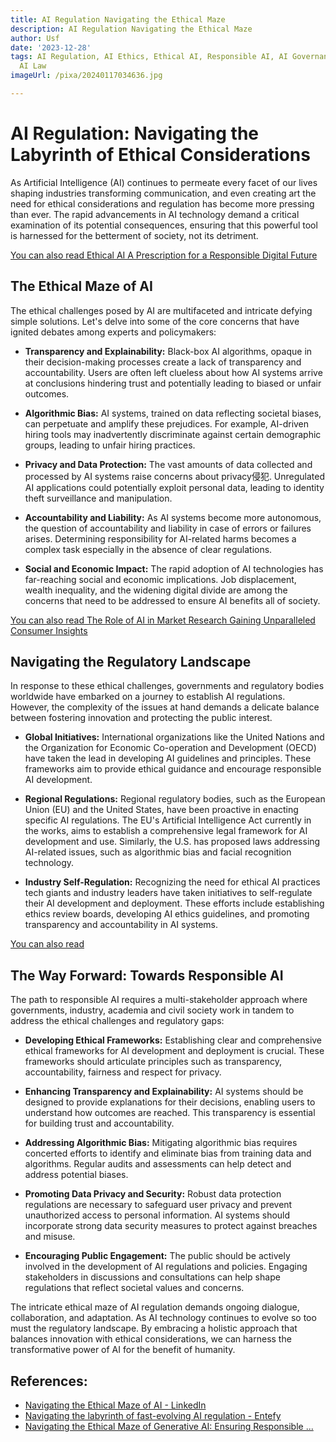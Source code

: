 ```yaml
---
title: AI Regulation Navigating the Ethical Maze
description: AI Regulation Navigating the Ethical Maze
author: Usf
date: '2023-12-28'
tags: AI Regulation, AI Ethics, Ethical AI, Responsible AI, AI Governance, AI Policy,
  AI Law
imageUrl: /pixa/20240117034636.jpg

---
```

# AI Regulation: Navigating the  Labyrinth of Ethical Considerations

As Artificial Intelligence (AI)  continues to permeate every facet of our lives  shaping industries transforming communication, and even creating art the need for ethical considerations and  regulation has  become more pressing than ever. The rapid advancements in AI technology demand  a critical  examination of its potential consequences, ensuring that this  powerful tool is  harnessed for the betterment of society,  not  its detriment.

[You can also read Ethical AI A Prescription for a Responsible Digital Future](Ethical%20AI%20A%20Prescription%20for%20a%20Responsible%20Digital%20Future)


## The Ethical Maze of AI

The ethical challenges  posed by  AI are multifaceted and intricate defying simple solutions.  Let's delve into some  of the  core concerns that have ignited debates  among  experts  and policymakers:

- **Transparency and Explainability:** Black-box AI algorithms, opaque in their decision-making processes create a lack of transparency and accountability. Users are often left clueless about how AI systems arrive at conclusions hindering trust and  potentially leading to biased  or unfair outcomes.

- **Algorithmic Bias:** AI systems, trained on data reflecting societal biases, can perpetuate  and amplify these prejudices. For  example, AI-driven hiring tools may inadvertently discriminate against certain demographic groups, leading to unfair hiring practices.

- **Privacy and Data Protection:** The vast amounts of data collected and processed by AI systems raise concerns about privacy侵犯. Unregulated AI applications could potentially exploit personal data,  leading to identity theft surveillance and manipulation.

- **Accountability and Liability:** As AI systems become more autonomous, the question of  accountability and  liability in case  of errors or failures arises. Determining responsibility for AI-related harms becomes a complex task especially in the absence of clear regulations.

- **Social and Economic Impact:** The rapid adoption of AI technologies has far-reaching social and economic implications. Job displacement,  wealth inequality, and  the widening digital divide are among the concerns that need to be addressed to ensure AI benefits all of society.

[You can also read  The Role of AI in  Market Research Gaining Unparalleled Consumer Insights](The%20Role%20of%20AI%20in%20Market%20Research%20Gaining%20Unparalleled%20Consumer%20Insights)


## Navigating the Regulatory Landscape

In response  to these ethical challenges, governments and regulatory bodies worldwide  have embarked on a journey to establish AI regulations.  However,  the complexity of  the issues at hand demands a delicate balance between fostering innovation and protecting the  public interest.

- **Global Initiatives:** International organizations like the United Nations and the Organization for Economic Co-operation and Development (OECD) have taken the lead in developing AI guidelines and principles. These frameworks aim to  provide ethical guidance and encourage responsible AI development.

- **Regional Regulations:** Regional regulatory bodies, such as the European Union (EU) and the United States,  have been proactive in enacting specific  AI regulations. The EU's Artificial Intelligence Act  currently in the works, aims to establish a comprehensive legal framework for AI development and use. Similarly, the U.S. has proposed laws addressing AI-related issues, such  as algorithmic bias and facial  recognition technology.

- **Industry  Self-Regulation:** Recognizing the need for  ethical AI  practices  tech giants and industry leaders have taken initiatives  to self-regulate their AI development and deployment. These efforts  include establishing ethics review  boards, developing AI ethics guidelines, and promoting transparency and accountability in AI systems.

[You can also read ]()


## The  Way Forward: Towards Responsible AI

The path to responsible AI requires a multi-stakeholder approach where governments, industry, academia and civil society  work in tandem to address the ethical  challenges and regulatory gaps:

-  **Developing Ethical Frameworks:** Establishing clear and comprehensive ethical frameworks for AI development and deployment is crucial. These frameworks should articulate principles such as transparency, accountability, fairness and respect for privacy.

- **Enhancing Transparency and  Explainability:** AI systems should be  designed  to provide explanations  for their decisions, enabling users to understand how outcomes are  reached. This transparency is essential for building trust and accountability.

- **Addressing Algorithmic Bias:** Mitigating algorithmic bias requires concerted efforts to identify and  eliminate  bias from training data and  algorithms. Regular audits and assessments can help detect and address  potential biases.

-  **Promoting  Data Privacy and Security:** Robust data protection regulations are necessary to safeguard user privacy and prevent unauthorized  access to personal information. AI systems should incorporate strong data security measures to protect against breaches and misuse.

- **Encouraging Public  Engagement:** The public  should be actively involved in the development of AI regulations and policies. Engaging stakeholders in discussions and consultations can help shape regulations that reflect societal values and concerns.

The intricate ethical maze of AI regulation demands ongoing dialogue, collaboration, and adaptation. As AI  technology continues to evolve so too  must the regulatory landscape.  By embracing a holistic approach that balances  innovation with ethical considerations, we can harness the transformative power  of AI for the benefit  of humanity.

## References:
- [Navigating the Ethical Maze of AI - LinkedIn](https://www.linkedin.com/pulse/navigating-ethical-maze-ai-diana-wolf-torres-njhnc?trk=article-ssr-frontend-pulse_more-articles_related-content-card)
- [Navigating the labyrinth of fast-evolving AI regulation - Entefy](https://www.entefy.com/blog/navigating-the-labyrinth-of-fast-evolving-ai-regulation/)
- [Navigating the Ethical Maze of Generative AI: Ensuring Responsible ...](https://www.linkedin.com/pulse/navigating-ethical-maze-generative-ai-ensuring-use-apryl)
